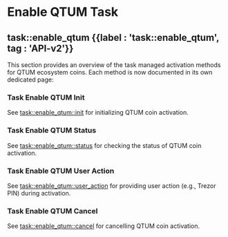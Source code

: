 
# Enable QTUM Task

## task::enable\_qtum {{label : 'task::enable_qtum', tag : 'API-v2'}}

This section provides an overview of the task managed activation methods for QTUM ecosystem coins. Each method is now documented in its own dedicated page:

### Task Enable QTUM Init

See [task::enable\_qtum::init](/komodo-defi-framework/api/v20/coin_activation/task_managed/enable_qtum/init/) for initializing QTUM coin activation.

### Task Enable QTUM Status

See [task::enable\_qtum::status](/komodo-defi-framework/api/v20/coin_activation/task_managed/enable_qtum/status/) for checking the status of QTUM coin activation.

### Task Enable QTUM User Action

See [task::enable\_qtum::user\_action](/komodo-defi-framework/api/v20/coin_activation/task_managed/enable_qtum/user_action/) for providing user action (e.g., Trezor PIN) during activation.

### Task Enable QTUM Cancel

See [task::enable\_qtum::cancel](/komodo-defi-framework/api/v20/coin_activation/task_managed/enable_qtum/cancel/) for cancelling QTUM coin activation.

<TocForIndex />
